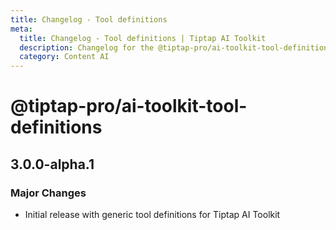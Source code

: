 ```yaml
---
title: Changelog - Tool definitions
meta:
  title: Changelog - Tool definitions | Tiptap AI Toolkit
  description: Changelog for the @tiptap-pro/ai-toolkit-tool-definitions package
  category: Content AI
---
```


# @tiptap-pro/ai-toolkit-tool-definitions

## 3.0.0-alpha.1

### Major Changes

- Initial release with generic tool definitions for Tiptap AI Toolkit
